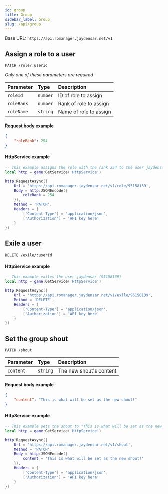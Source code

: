 ```yaml
---
id: group
title: Group
sidebar_label: Group
slug: /api/group
---
```


Base URL: `https://api.romanager.jaydensar.net/v1`

## Assign a role to a user

```http
PATCH /role/:userId
```

_Only one of these parameters are required_

| Parameter  | Type     | Description            |
| :--------- | :------- | :--------------------- |
| `roleId`   | `number` | ID of role to assign   |
| `roleRank` | `number` | Rank of role to assign |
| `roleName` | `string` | Name of role to assign |

#### Request body example

```json
{
	"roleRank": 254
}
```

#### HttpService example

```lua
-- This example assigns the role with the rank 254 to the user jaydensar (95158139)
local http = game:GetService('HttpService')

http:RequestAsync({
	Url = 'https://api.romanager.jaydensar.net/v1/role/95158139',
	Body = http:JSONEncode({
		roleRank = 254
	}),
	Method = 'PATCH',
	Headers = {
		['Content-Type'] = 'application/json',
		['Authorization'] = 'API key here'
	}
})
```

## Exile a user

```http
DELETE /exile/:userId
```

#### HttpService example

```lua
-- This example exiles the user jaydensar (95158139)
local http = game:GetService('HttpService')

http:RequestAsync({
	Url = 'https://api.romanager.jaydensar.net/v1/exile/95158139',
	Method = 'DELETE',
	Headers = {
		['Content-Type'] = 'application/json',
		['Authorization'] = 'API key here'
	}
})
```

## Set the group shout

```http
PATCH /shout
```

| Parameter | Type     | Description             |
| :-------- | :------- | :---------------------- |
| `content` | `string` | The new shout's content |

#### Request body example

```json
{
	"content": "This is what will be set as the new shout!"
}
```

#### HttpService example

```lua
-- This example sets the shout to "This is what will be set as the new shout!"
local http = game:GetService('HttpService')

http:RequestAsync({
	Url = 'https://api.romanager.jaydensar.net/v1/shout',
	Method = 'PATCH',
	Body = http:JSONEncode({
		content = 'This is what will be set as the new shout!'
	}),
	Headers = {
		['Content-Type'] = 'application/json',
		['Authorization'] = 'API key here'
	}
})
```
